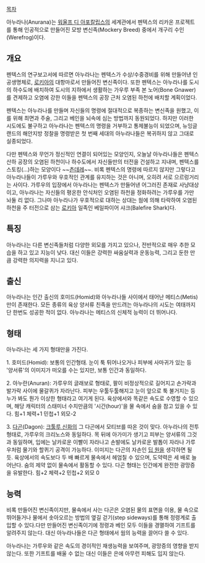 [[목차]]

아누라나(Anurana)는 [[워울프 디 아포칼립스]]의 세계관에서 펜텍스의 리카온 프로젝트를 통해 인공적으로 만들어진 모방 변신족(Mockery Breed) 중에서 개구리 수인(Werefrog)이다.

== 개요 ==

펜텍스의 연구보고서에 따르면 아누라나는 펜텍스가 수상/수중경비를 위해 만들어낸 인공생명체로, [[로키아]]의 대항마로서 만들어진 변신족이다. 또한 펜텍스는 아누라나를 도시의 하수도에 배치하여 도시의 지하에서 생활하는 가우루 부족 본 노어(Bone Gnawer)를 견제하고 오염에 강한 이들을 펜텍스의 공장 근처 오염된 하천에 배치할 계획이었다.

펜텍스는 아누라나를 만들며 자신들의 명령에 절대적으로 복종하는 변신족을 원했고, 이를 위해 최면과 주술, 그리고 베인을 뇌속에 심는 방법까지 동원되었다. 하지만 이러한 시도에도 불구하고 아누라나는 펜텍스의 명령을 거부하고 통제불능이 되었으며, 뉴잉글랜드의 해안지방 정찰을 명령받은 첫 번째 세대의 아누라나들은 복귀하지 않고 그대로 실종되었다.

다만 펜텍스와 무언가 정신적인 연결이 되어있는 모양인지, 오늘날 아누라나들은 펜텍스 산하 공장의 오염된 하천이나 하수도에서 자신들만의 터전을 건설하고 지내며, 펜텍스를 스토킹(...)하는 모양이다 ~~[[츤데레]]~~. 비록 펜텍스의 명령에 따르지 않지만 그렇다고 아누라나들이 가루우와 우호적인 관계를 유지하는 것은 아니며, 오히려 서로 으르렁거리는 사이다. 가루우의 입장에서 아누라나는 펜텍스가 만들어낸 어그러진 존재로 사냥대상이고, 아누라나는 자신들의 평온한 안식처인 오염된 하천을 정화하려는 가루우를 가만 놔둘 리 없다. 그나마 아누라나가 우호적으로 대하는 상대는 웜에 의해 타락하여 오염된 하천을 주 터전으로 삼는 [[로키아]] 일족인 베일파이어 샤크(Balefire Shark)다.

== 특징 ==

아누라나는 다른 변신족들처럼 다양한 외모를 가지고 있으나, 전반적으로 매우 추한 모습을 하고 있고 지능이 낮다. 대신 이들은 강력한 싸움실력과 운동능력, 그리고 둔한 만큼 강력한 의지력을 지니고 있다.

== 출신 ==

아누라나는 인간 출신의 호미드(Homid)와 아누라나들 사이에서 태어난 메티스(Metis)만이 존재한다. 모든 종류의 육상 양서류 친족을 만드려는 아누라나의 시도는 여태까지 단 한번도 성공한 적이 없다. 아누라나는 메티스의 신체적 능력이 더 뛰어나다.

== 형태 ==

아누라나는 세 가지 형태만을 가진다.

1. 호미드(Homid): 보통의 인간형태. 눈이 툭 튀어나오거나 피부에 사마귀가 있는 등 '양서류'의 이미지가 떠오를 수는 있지만, 보통 인간과 동일하다.

2. 아누란(Anuran): 가루우의 글래보로 형태로, 팔이 비정상적으로 길어지고 손가락과 발가락 사이에 물갈퀴가 자라난다. 피부는 우툴두툴해지고 눈이 앞으로 툭 불거지는 등 누가 봐도 뭔가 이상한 형태라고 여기게 된다. 육상에서와 똑같은 속도로 수영할 수 있으며, 해당 캐릭터의 스태미너 수치만큼의 '시간(hour)'을 물 속에서 숨을 참고 있을 수 있다.
힘+1 체력+1 민첩+1 외모-2

3. [[다곤]](Dagon): [[크툴루 신화]]의 그 다곤에서 모티브를 따온 것이 맞다. 아누라나의 전투형태로, 가루우의 크리노스와 동일하다. 목 뒤에 아가미가 생기고 피부는 양서류의 그것과 동일하며, 입에는 날카로운 이빨이 자라나고 손발에도 날카로운 발톱이 자라나 가루우처럼 물기와 할퀴기 공격이 가능하다. 이미지는 다곤의 자손인 [[딥 원]]을 생각하면 될 듯. 육상에서의 속도보다 두 배 빠르게 물속에서 헤엄칠 수 있으며, 도약력은 세 배로 늘어난다. 숨의 제약 없이 물속에서 활동할 수 있다. 다곤 형태는 인간에게 완전한 광망증을 유발한다.
힘+2 체력+2 민첩+2 외모 0

== 능력 ==

비록 만들어진 변신족이지만, 물속에서 사는 다곤은 오염된 물의 표면을 이용, 물 속으로 뛰어들거나 물에서 솟아오르는 방법의 옆길 걷기(step sideways)를 통해 정령계로 출입할 수 있다.다만 만들어진 변신족이기에 정령과 베인 모두 이들을 경멸하여 기프트를 알려주지 않는다. 대신 아누라나들은 다곤 형태에서 웜의 능력을 끌어다 쓸 수 있다.

아누라나는 가루우와 같은 속도의 경이적인 재생능력을 보여주며, 광망증의 영향을 받지 않는다. 또한 기프트를 배울 수 없는 대신 이들은 은에 아무런 피해도 입지 않는다.

